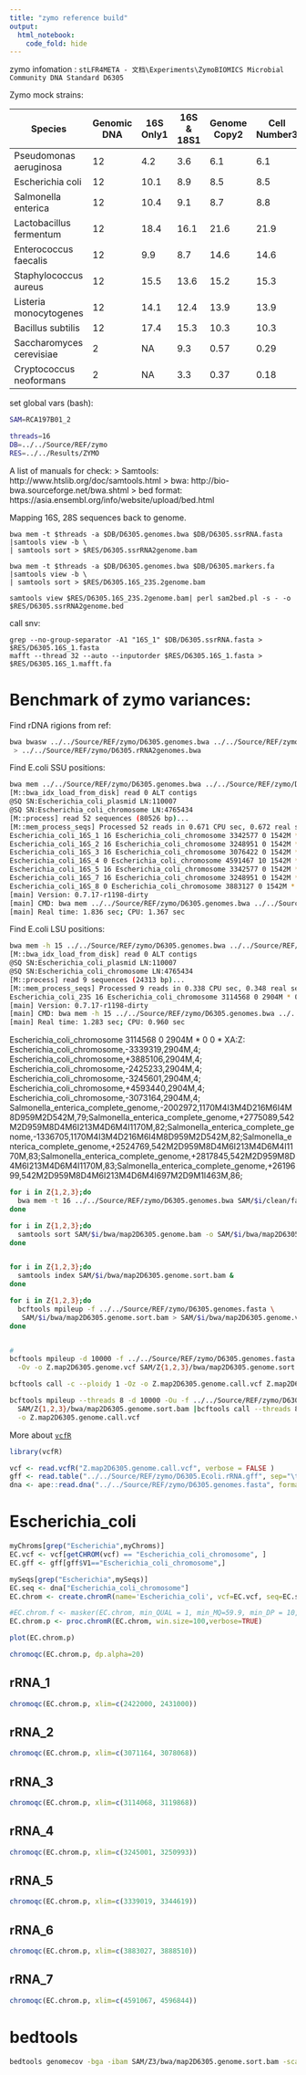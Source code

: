 ```yaml
---
title: "zymo reference build"
output:
  html_notebook:
    code_fold: hide
---
```


zymo infomation : `stLFR4META - 文档\Experiments\ZymoBIOMICS Microbial Community DNA Standard D6305`

Zymo mock strains:

| Species                  | Genomic DNA | 16S Only1 | 16S & 18S1 | Genome Copy2 | Cell Number3 |
| ------------------------ | ----------- | --------- | ---------- | ------------ | ------------ |
| Pseudomonas aeruginosa   | 12          | 4.2       | 3.6        | 6.1          | 6.1          | +
| Escherichia coli         | 12          | 10.1      | 8.9        | 8.5          | 8.5          | +
| Salmonella enterica      | 12          | 10.4      | 9.1        | 8.7          | 8.8          | +
| Lactobacillus fermentum  | 12          | 18.4      | 16.1       | 21.6         | 21.9         |
| Enterococcus faecalis    | 12          | 9.9       | 8.7        | 14.6         | 14.6         | +
| Staphylococcus aureus    | 12          | 15.5      | 13.6       | 15.2         | 15.3         | +
| Listeria monocytogenes   | 12          | 14.1      | 12.4       | 13.9         | 13.9         | +
| Bacillus subtilis        | 12          | 17.4      | 15.3       | 10.3         | 10.3         | +
| Saccharomyces cerevisiae | 2           | NA        | 9.3        | 0.57         | 0.29         |
| Cryptococcus neoformans  | 2           | NA        | 3.3        | 0.37         | 0.18         |


set global vars (bash):
```bash
SAM=RCA197B01_2

threads=16
DB=../../Source/REF/zymo
RES=../../Results/ZYMO
```
A list of manuals for check:
> Samtools: http://www.htslib.org/doc/samtools.html
> bwa: http://bio-bwa.sourceforge.net/bwa.shtml
> bed format: https://asia.ensembl.org/info/website/upload/bed.html

Mapping 16S, 28S sequences back to genome.
```
bwa mem -t $threads -a $DB/D6305.genomes.bwa $DB/D6305.ssrRNA.fasta |samtools view -b \
| samtools sort > $RES/D6305.ssrRNA2genome.bam

bwa mem -t $threads -a $DB/D6305.genomes.bwa $DB/D6305.markers.fa |samtools view -b \
| samtools sort > $RES/D6305.16S_23S.2genome.bam

samtools view $RES/D6305.16S_23S.2genome.bam| perl sam2bed.pl -s - -o $RES/D6305.ssrRNA2genome.bed
```

call snv:
```
grep --no-group-separator -A1 "16S_1" $DB/D6305.ssrRNA.fasta > $RES/D6305.16S_1.fasta
mafft --thread 32 --auto --inputorder $RES/D6305.16S_1.fasta > $RES/D6305.16S_1.mafft.fa
```


# Benchmark of zymo variances:

Find rDNA rigions from ref:
```bash
bwa bwasw ../../Source/REF/zymo/D6305.genomes.bwa ../../Source/REF/zymo/D6305.rRNA.fa \
 > ../../Source/REF/zymo/D6305.rRNA2genomes.bwa
```
Find E.coli SSU positions:
```bash
bwa mem ../../Source/REF/zymo/D6305.genomes.bwa ../../Source/REF/zymo/D6305.ssrRNA.fasta |awk '{$10="";print $0}'|grep "coli"
[M::bwa_idx_load_from_disk] read 0 ALT contigs
@SQ SN:Escherichia_coli_plasmid LN:110007
@SQ SN:Escherichia_coli_chromosome LN:4765434
[M::process] read 52 sequences (80526 bp)...
[M::mem_process_seqs] Processed 52 reads in 0.671 CPU sec, 0.672 real sec
Escherichia_coli_16S_1 16 Escherichia_coli_chromosome 3342577 0 1542M * 0 0  * NM:i:0 MD:Z:1542 AS:i:1542 XS:i:1542
Escherichia_coli_16S_2 16 Escherichia_coli_chromosome 3248951 0 1542M * 0 0  * NM:i:0 MD:Z:1542 AS:i:1542 XS:i:1542
Escherichia_coli_16S_3 16 Escherichia_coli_chromosome 3076422 0 1542M * 0 0  * NM:i:0 MD:Z:1542 AS:i:1542 XS:i:1542
Escherichia_coli_16S_4 0 Escherichia_coli_chromosome 4591467 10 1542M * 0 0  * NM:i:0 MD:Z:1542 AS:i:1542 XS:i:1532   XA:Z:Escherichia_coli_chromosome,-2428583,1542M,5;
Escherichia_coli_16S_5 16 Escherichia_coli_chromosome 3342577 0 1542M * 0 0  * NM:i:0 MD:Z:1542 AS:i:1542 XS:i:1542
Escherichia_coli_16S_7 16 Escherichia_coli_chromosome 3248951 0 1542M * 0 0  * NM:i:0 MD:Z:1542 AS:i:1542 XS:i:1542
Escherichia_coli_16S_8 0 Escherichia_coli_chromosome 3883127 0 1542M * 0 0  * NM:i:0 MD:Z:1542 AS:i:1542 XS:i:1542
[main] Version: 0.7.17-r1198-dirty
[main] CMD: bwa mem ../../Source/REF/zymo/D6305.genomes.bwa ../../Source/REF/zymo/D6305.ssrRNA.fasta
[main] Real time: 1.836 sec; CPU: 1.367 sec
```


Find E.coli LSU positions:
```bash
bwa mem -h 15 ../../Source/REF/zymo/D6305.genomes.bwa ../../Source/REF/zymo/D6305.markers.LSU.fa |awk '{$10="";print $0}'|grep "coli"
[M::bwa_idx_load_from_disk] read 0 ALT contigs
@SQ SN:Escherichia_coli_plasmid LN:110007
@SQ SN:Escherichia_coli_chromosome LN:4765434
[M::process] read 9 sequences (24313 bp)...
[M::mem_process_seqs] Processed 9 reads in 0.338 CPU sec, 0.348 real sec
Escherichia_coli_23S 16 Escherichia_coli_chromosome 3114568 0 2904M * 0 0  * NM:i:4 MD:Z:1039G134A6T548C1173 AS:i:2884 XS:i:2884 XA:Z:Escherichia_coli_chromosome,-3339319,2904M,4;Escherichia_coli_chromosome,+3885106,2904M,4;Escherichia_coli_chromosome,-2425233,2904M,4;Escherichia_coli_chromosome,-3245601,2904M,4;Escherichia_coli_chromosome,+4593440,2904M,4;Escherichia_coli_chromosome,-3073164,2904M,4;Salmonella_enterica_complete_genome,-2002972,1170M4I3M4D216M6I4M8D959M2D542M,79;Salmonella_enterica_complete_genome,+2775089,542M2D959M8D4M6I213M4D6M4I1170M,82;Salmonella_enterica_complete_genome,-1336705,1170M4I3M4D216M6I4M8D959M2D542M,82;Salmonella_enterica_complete_genome,+2524769,542M2D959M8D4M6I213M4D6M4I1170M,83;Salmonella_enterica_complete_genome,+2817845,542M2D959M8D4M6I213M4D6M4I1170M,83;Salmonella_enterica_complete_genome,+2619699,542M2D959M8D4M6I213M4D6M4I697M2D9M1I463M,86;
[main] Version: 0.7.17-r1198-dirty
[main] CMD: bwa mem -h 15 ../../Source/REF/zymo/D6305.genomes.bwa ../../Source/REF/zymo/D6305.markers.LSU.fa
[main] Real time: 1.283 sec; CPU: 0.960 sec
```

Escherichia_coli_chromosome 3114568 0 2904M * 0 0  * XA:Z:
Escherichia_coli_chromosome,-3339319,2904M,4;
Escherichia_coli_chromosome,+3885106,2904M,4;
Escherichia_coli_chromosome,-2425233,2904M,4;
Escherichia_coli_chromosome,-3245601,2904M,4;
Escherichia_coli_chromosome,+4593440,2904M,4;
Escherichia_coli_chromosome,-3073164,2904M,4;
Salmonella_enterica_complete_genome,-2002972,1170M4I3M4D216M6I4M8D959M2D542M,79;Salmonella_enterica_complete_genome,+2775089,542M2D959M8D4M6I213M4D6M4I1170M,82;Salmonella_enterica_complete_genome,-1336705,1170M4I3M4D216M6I4M8D959M2D542M,82;Salmonella_enterica_complete_genome,+2524769,542M2D959M8D4M6I213M4D6M4I1170M,83;Salmonella_enterica_complete_genome,+2817845,542M2D959M8D4M6I213M4D6M4I1170M,83;Salmonella_enterica_complete_genome,+2619699,542M2D959M8D4M6I213M4D6M4I697M2D9M1I463M,86;

```bash
for i in Z{1,2,3};do
  bwa mem -t 16 ../../Source/REF/zymo/D6305.genomes.bwa SAM/$i/clean/fastp.sort.{1,2}.fq.gz | samtools view -b -o SAM/$i/bwa/map2D6305.genome.bam
done

for i in Z{1,2,3};do
  samtools sort SAM/$i/bwa/map2D6305.genome.bam -o SAM/$i/bwa/map2D6305.genome.sort.bam &
done


for i in Z{1,2,3};do
  samtools index SAM/$i/bwa/map2D6305.genome.sort.bam &
done

for i in Z{1,2,3};do
  bcftools mpileup -f ../../Source/REF/zymo/D6305.genomes.fasta \
   SAM/$i/bwa/map2D6305.genome.sort.bam > SAM/$i/bwa/map2D6305.genome.vcf &
done


#
bcftools mpileup -d 10000 -f ../../Source/REF/zymo/D6305.genomes.fasta \
  -Ov -o Z.map2D6305.genome.vcf SAM/Z{1,2,3}/bwa/map2D6305.genome.sort.bam 

bcftools call -c --ploidy 1 -Oz -o Z.map2D6305.genome.call.vcf Z.map2D6305.genome.vcf

bcftools mpileup --threads 8 -d 10000 -Ou -f ../../Source/REF/zymo/D6305.genomes.fasta \
  SAM/Z{1,2,3}/bwa/map2D6305.genome.sort.bam |bcftools call --threads 8 -c --ploidy 1 -Oz \
  -o Z.map2D6305.genome.call.vcf
```

More about [`vcfR`](https://cran.r-project.org/web/packages/vcfR/vignettes/intro_to_vcfR.html)
```r
library(vcfR)

vcf <- read.vcfR("Z.map2D6305.genome.call.vcf", verbose = FALSE )
gff <- read.table("../../Source/REF/zymo/D6305.Ecoli.rRNA.gff", sep="\t", quote="")
dna <- ape::read.dna("../../Source/REF/zymo/D6305.genomes.fasta", format = "fasta")
```

# Escherichia_coli
```r
myChroms[grep("Escherichia",myChroms)]
EC.vcf <- vcf[getCHROM(vcf) == "Escherichia_coli_chromosome", ]
EC.gff <- gff[gff$V1=="Escherichia_coli_chromosome",]

mySeqs[grep("Escherichia",mySeqs)]
EC.seq <- dna["Escherichia_coli_chromosome"]
EC.chrom <- create.chromR(name='Escherichia_coli', vcf=EC.vcf, seq=EC.seq,ann=EC.gff)
```
```r
#EC.chrom.f <- masker(EC.chrom, min_QUAL = 1, min_MQ=59.9, min_DP = 10, max_DP = 1000)
EC.chrom.p <- proc.chromR(EC.chrom, win.size=100,verbose=TRUE)

plot(EC.chrom.p)
```
```r
chromoqc(EC.chrom.p, dp.alpha=20)
```
## rRNA_1
```r
chromoqc(EC.chrom.p, xlim=c(2422000, 2431000))

```
## rRNA_2
```r
chromoqc(EC.chrom.p, xlim=c(3071164, 3078068))
```

## rRNA_3
```r
chromoqc(EC.chrom.p, xlim=c(3114068, 3119868))

```


## rRNA_4
```r
chromoqc(EC.chrom.p, xlim=c(3245001, 3250993))

```

## rRNA_5
```r
chromoqc(EC.chrom.p, xlim=c(3339019, 3344619))

```
## rRNA_6
```r
chromoqc(EC.chrom.p, xlim=c(3883027, 3888510))

```
## rRNA_7
```r
chromoqc(EC.chrom.p, xlim=c(4591067, 4596844))
```



# bedtools
```bash
bedtools genomecov -bga -ibam SAM/Z3/bwa/map2D6305.genome.sort.bam -scale 0.009941 | sort -k1,1 -k2,2n > Z3.bedGraph
```


